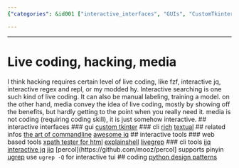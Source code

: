 ```yaml
---
{"categories": &id001 ["interactive_interfaces", "GUIs", "CustomTkinter", "CLI_tools", "Rich", "Textual", "command_lines"], "category": "Interactive Interfaces", "date": "2022-11-27 19:58:40", "description": "This article covers interactive interfaces, focusing on GUIs built with CustomTkinter and CLI tools such as Rich and Textual. It also provides resources for mastering command lines, XPath testing, shell commands, and implementing design patterns in Python, along with live searching techniques.", "tags": *id001, "title": "Mastering Interactive Interfaces and GUIs with Python"}

---
```


------
# Live coding, hacking, media
I think hacking requires certain level of live coding, like fzf, interactive jq, interactive regex and repl, or my modded hy.
Interactive searching is one such kind of live coding. It can also be manual labeling, training a model.
on the other hand, media convey the idea of live coding, mostly by showing off the benefits, but hardly getting to the point when you really need it. media is not coding (requiring coding skill), it is just somehow interactive.
## interactive interfaces
### gui
[custom tkinter](https://github.com/TomSchimansky/CustomTkinter)
### cli
[rich](https://github.com/textualize/rich)
[textual](https://github.com/textualize/textual)
## related infos
[the art of commandline](https://github.com/jlevy/the-art-of-command-line)
[awesome jq](https://github.com/fiatjaf/awesome-jq)
## interactive tools
### web based tools
[xpath tester for html](http://xpather.com)
[explainshell](https://explainshell.com/)
[livegrep](https://github.com/livegrep/livegrep)
### cli tools
[ijq interactive jq](https://sr.ht/~gpanders/ijq/)
[jiq](https://github.com/fiatjaf/jiq)
[percol](https://github.com/mooz/percol] supports pinyin
[ugrep](https://github.com/Genivia/ugrep) use `ugrep -Q` for interactive tui
## coding
[python design patterns](https://github.com/faif/python-patterns)
